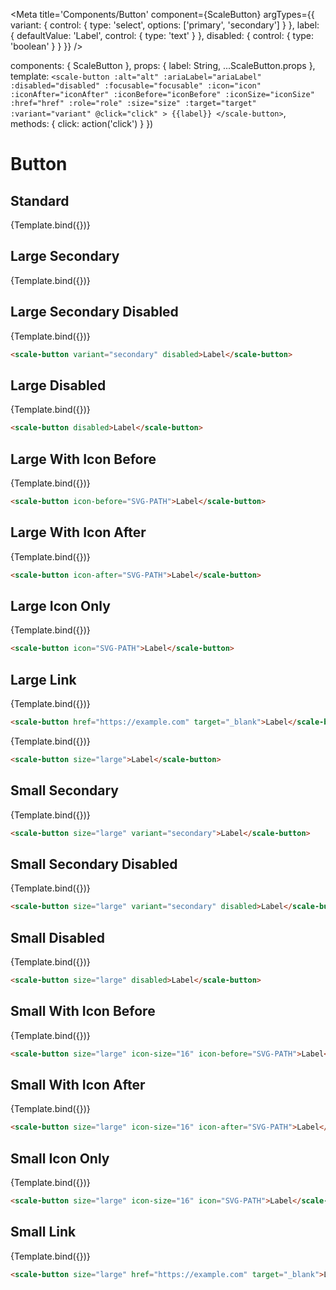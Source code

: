 
<Meta
  title='Components/Button'
  component={ScaleButton}
  argTypes={{
    variant: {
      control: { type: 'select', options: ['primary', 'secondary'] }
    },
    label: {
      defaultValue: 'Label',
      control: { type: 'text' }
    },
    disabled: {
      control: { type: 'boolean' }
    }
  }}
/>

  components: { ScaleButton },
  props: {
    label: String,
    ...ScaleButton.props
  },
  template: `
    <scale-button
      :alt="alt"
      :ariaLabel="ariaLabel"
      :disabled="disabled"
      :focusable="focusable"
      :icon="icon"
      :iconAfter="iconAfter"
      :iconBefore="iconBefore"
      :iconSize="iconSize"
      :href="href"
      :role="role"
      :size="size"
      :target="target"
      :variant="variant"
      @click="click"
    >
      {{label}}
    </scale-button>
  `,
  methods: { click: action('click') }
})

# Button

## Standard

<Preview withSource="none">
  <Story
    name='Large Standard'
    args={{
      label: 'A button'
    }}
  >
    {Template.bind({})}
  </Story>
</Preview>

<Props story='Large Standard' />


## Large Secondary

<Preview withSource="none">
  <Story
    name='Large Secondary'
    args={{
      variant: 'secondary',
    }}
  >
    {Template.bind({})}
  </Story>
</Preview>

## Large Secondary Disabled

<Preview withSource="none">
  <Story
    name='Large Secondary Disabled'
    args={{
      variant: 'secondary',
      disabled: true,
    }}
  >
    {Template.bind({})}
  </Story>
</Preview>

```html
<scale-button variant="secondary" disabled>Label</scale-button>
```


## Large Disabled

<Preview withSource="none">
  <Story
    name='Large Disabled'
    args={{
      disabled: true,
    }}
  >
    {Template.bind({})}
  </Story>
</Preview>

```html
<scale-button disabled>Label</scale-button>
```


## Large With Icon Before

<Preview withSource="none">
  <Story
    name='Large With Icon Before'
    args={{
      iconBefore: ICON,
    }}
  >
    {Template.bind({})}
  </Story>
</Preview>

```html
<scale-button icon-before="SVG-PATH">Label</scale-button>
```


## Large With Icon After

<Preview withSource="none">
  <Story
    name='Large With Icon After'
    args={{
      iconAfter: "M7.4 19.95c-.25-.35-.2-.8.1-1.05l8.8-6.9-8.75-6.9a.691.691 0 01-.1-1.05c.25-.3.75-.4 1.05-.1L18.7 12 8.45 20.1c-.3.25-.8.2-1.05-.15z",
    }}
  >
    {Template.bind({})}
  </Story>
</Preview>

```html
<scale-button icon-after="SVG-PATH">Label</scale-button>
```


## Large Icon Only

<Preview withSource="none">
  <Story
    name='Large Icon Only'
    args={{
      icon: ICON,
      alt: 'Search'
    }}
  >
    {Template.bind({})}
  </Story>
</Preview>

```html
<scale-button icon="SVG-PATH">Label</scale-button>
```


## Large Link

<Preview withSource="none">
  <Story
    name='Large Link'
    args={{
      href: 'https://example.com',
      target: '_blank'
    }}
  >
    {Template.bind({})}
  </Story>
</Preview>

```html
<scale-button href="https://example.com" target="_blank">Label</scale-button>
```


<Preview withSource="none">
  <Story
    name='Small Standard'
    args={{
      size: 'small',
      iconSize: 16,
      label: 'A button'
    }}
  >
    {Template.bind({})}
  </Story>
</Preview>


```html
<scale-button size="large">Label</scale-button>
```


## Small Secondary

<Preview withSource="none">
  <Story
    name='Small Secondary'
    args={{
      size: 'small',
      iconSize: 16,
      variant: 'secondary',
    }}
  >
    {Template.bind({})}
  </Story>
</Preview>


```html
<scale-button size="large" variant="secondary">Label</scale-button>
```

## Small Secondary Disabled

<Preview withSource="none">
  <Story
    name='Small Secondary Disabled'
    args={{
      size: 'small',
      iconSize: 16,
      variant: 'secondary',
      disabled: true,
    }}
  >
    {Template.bind({})}
  </Story>
</Preview>

```html
<scale-button size="large" variant="secondary" disabled>Label</scale-button>
```


## Small Disabled

<Preview withSource="none">
  <Story
    name='Small Disabled'
    args={{
      size: 'small',
      iconSize: 16,
      disabled: true,
    }}
  >
    {Template.bind({})}
  </Story>
</Preview>

```html
<scale-button size="large" disabled>Label</scale-button>
```


## Small With Icon Before

<Preview withSource="none">
  <Story
    name='Small With Icon Before'
    args={{
      size: 'small',
      iconSize: 16,
      iconBefore: ICON,
    }}
  >
    {Template.bind({})}
  </Story>
</Preview>

```html
<scale-button size="large" icon-size="16" icon-before="SVG-PATH">Label</scale-button>
```


## Small With Icon After

<Preview withSource="none">
  <Story
    name='Small With Icon After'
    args={{
      size: 'small',
      iconSize: 16,
      iconAfter: "M7.4 19.95c-.25-.35-.2-.8.1-1.05l8.8-6.9-8.75-6.9a.691.691 0 01-.1-1.05c.25-.3.75-.4 1.05-.1L18.7 12 8.45 20.1c-.3.25-.8.2-1.05-.15z",
    }}
  >
    {Template.bind({})}
  </Story>
</Preview>

```html
<scale-button size="large" icon-size="16" icon-after="SVG-PATH">Label</scale-button>
```


## Small Icon Only

<Preview withSource="none">
  <Story
    name='Small Icon Only'
    args={{
      size: 'small',
      iconSize: 16,
      icon: ICON,
      alt: 'Search'
    }}
  >
    {Template.bind({})}
  </Story>
</Preview>

```html
<scale-button size="large" icon-size="16" icon="SVG-PATH">Label</scale-button>
```


## Small Link

<Preview withSource="none">
  <Story
    name='Small Link'
    args={{
      size: 'small',
      iconSize: 16,
      href: 'https://example.com',
      target: '_blank'
    }}
  >
    {Template.bind({})}
  </Story>
</Preview>

```html
<scale-button size="large" href="https://example.com" target="_blank">Label</scale-button>
```
